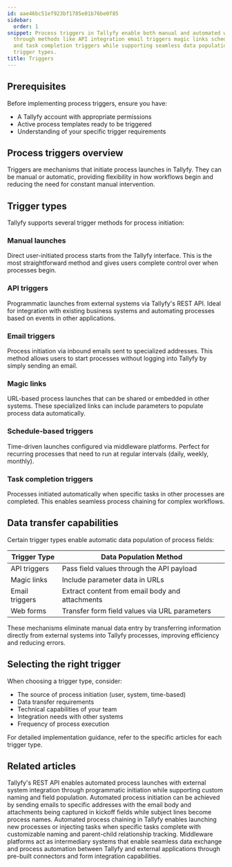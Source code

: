 ```yaml
---
id: aae46bc51ef923bf1785e01b76be0f85
sidebar:
  order: 1
snippet: Process triggers in Tallyfy enable both manual and automated workflow initiation
  through methods like API integration email triggers magic links scheduled launches
  and task completion triggers while supporting seamless data population across different
  trigger types.
title: Triggers
---
```


## Prerequisites

Before implementing process triggers, ensure you have:
- A Tallyfy account with appropriate permissions
- Active process templates ready to be triggered
- Understanding of your specific trigger requirements

## Process triggers overview

Triggers are mechanisms that initiate process launches in Tallyfy. They can be manual or automatic, providing flexibility in how workflows begin and reducing the need for constant manual intervention.

## Trigger types

Tallyfy supports several trigger methods for process initiation:

### Manual launches
Direct user-initiated process starts from the Tallyfy interface. This is the most straightforward method and gives users complete control over when processes begin.

### API triggers
Programmatic launches from external systems via Tallyfy's REST API. Ideal for integration with existing business systems and automating processes based on events in other applications.

### Email triggers
Process initiation via inbound emails sent to specialized addresses. This method allows users to start processes without logging into Tallyfy by simply sending an email.

### Magic links
URL-based process launches that can be shared or embedded in other systems. These specialized links can include parameters to populate process data automatically.

### Schedule-based triggers
Time-driven launches configured via middleware platforms. Perfect for recurring processes that need to run at regular intervals (daily, weekly, monthly).

### Task completion triggers
Processes initiated automatically when specific tasks in other processes are completed. This enables seamless process chaining for complex workflows.

## Data transfer capabilities

Certain trigger types enable automatic data population of process fields:

| Trigger Type | Data Population Method |
|--------------|------------------------|
| API triggers | Pass field values through the API payload |
| Magic links | Include parameter data in URLs |
| Email triggers | Extract content from email body and attachments |
| Web forms | Transfer form field values via URL parameters |

These mechanisms eliminate manual data entry by transferring information directly from external systems into Tallyfy processes, improving efficiency and reducing errors.

## Selecting the right trigger

When choosing a trigger type, consider:
- The source of process initiation (user, system, time-based)
- Data transfer requirements 
- Technical capabilities of your team
- Integration needs with other systems
- Frequency of process execution

For detailed implementation guidance, refer to the specific articles for each trigger type.


<PageTree />


## Related articles
<CardGrid>
<LinkTitleCard header="<b>Triggers > Launch via API</b>" href="/products/pro/launching/triggers/via-api/" > Tallyfy's REST API enables automated process launches with external system integration through programmatic initiation while supporting custom naming and field population. </LinkTitleCard>
<LinkTitleCard header="<b>Triggers > Launch via inbound email</b>" href="/products/pro/launching/triggers/via-email/" > Automated process initiation can be achieved by sending emails to specific addresses with the email body and attachments being captured in kickoff fields while subject lines become process names. </LinkTitleCard>
<LinkTitleCard header="<b>Launching > Launch another process when a task is completed</b>" href="/products/pro/launching/launch-process-when-task-is-completed/" > Automated process chaining in Tallyfy enables launching new processes or injecting tasks when specific tasks complete with customizable naming and parent-child relationship tracking. </LinkTitleCard>
<LinkTitleCard header="<b>Triggers > Launch via middleware</b>" href="/products/pro/launching/triggers/via-middleware/" > Middleware platforms act as intermediary systems that enable seamless data exchange and process automation between Tallyfy and external applications through pre-built connectors and form integration capabilities. </LinkTitleCard>
</CardGrid>